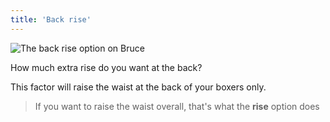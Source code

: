 ```yaml
---
title: 'Back rise'
---
```


![The back rise option on Bruce](./backrise.svg)

How much extra rise do you want at the back?

This factor will raise the waist at the back of your boxers only.

> If you want to raise the waist overall, that's what the **rise** option does

